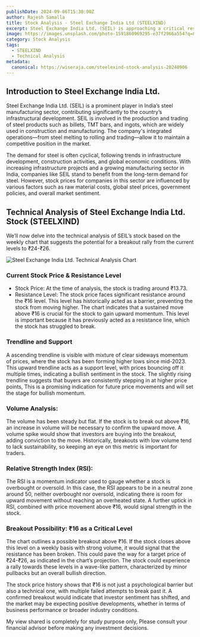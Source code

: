 ```yaml
---
publishDate: 2024-09-06T15:30:00Z
author: Rajesh Samalla
title: Stock Analysis - Steel Exchange India Ltd (STEELXIND)
excerpt: Steel Exchange India Ltd. (SEIL) is approaching a critical resistance level, with bullish momentum building and the potential for a breakout rally ahead.
image: https://images.unsplash.com/photo-1591860969295-e37f2966a554?q=80&w=1974&auto=format&fit=crop&ixlib=rb-4.0.3&ixid=M3wxMjA3fDB8MHxwaG90by1wYWdlfHx8fGVufDB8fHx8fA%3D%3D
category: Stock Analysis
tags:
  - STEELXIND
  - Technical Analysis
metadata:
  canonical: https://wiseraja.com/steelexind-stock-analysis-20240906
---
```


## Introduction to Steel Exchange India Ltd.

Steel Exchange India Ltd. (SEIL) is a prominent player in India’s steel manufacturing sector, contributing significantly to the country’s infrastructural development. SEIL is involved in the production and trading of steel products such as billets, TMT bars, and ingots, which are widely used in construction and manufacturing. The company's integrated operations—from steel melting to rolling and trading—allow it to maintain a competitive position in the market.

The demand for steel is often cyclical, following trends in infrastructure development, construction activities, and global economic conditions. With increasing infrastructure projects and a growing manufacturing sector in India, companies like SEIL stand to benefit from the long-term demand for steel. However, stock prices for companies in this sector are influenced by various factors such as raw material costs, global steel prices, government policies, and overall market sentiment.

## Technical Analysis of Steel Exchange India Ltd. Stock (STEELXIND)

We’ll now delve into the technical analysis of SEIL’s stock based on the weekly chart that suggests the potential for a breakout rally from the current levels to ₹24-₹26.

![Steel Exchange India Ltd. Technical Analysis Chart](~/assets/images/wisenotes/steelxind-chart.png)

### Current Stock Price & Resistance Level

- Stock Price: At the time of analysis, the stock is trading around ₹13.73.
- Resistance Level: The stock price faces significant resistance around the ₹16 level. This level has historically acted as a barrier, preventing the stock from moving higher. The chart indicates that a sustained move above ₹16 is crucial for the stock to gain upward momentum. This level is important because it has previously acted as a resistance line, which the stock has struggled to break.

### Trendline and Support

A ascending trendline is visible with mixture of clear sideways momentum of prices, where the stock has been forming higher lows since mid-2023. This upward trendline acts as a support level, with prices bouncing off it multiple times, indicating a bullish sentiment in the stock.
The slightly rising trendline suggests that buyers are consistently stepping in at higher price points, This is a promising indication for future price movements and will set the stage for bullish momentum.

### Volume Analysis:

The volume has been steady but flat. If the stock is to break out above ₹16, an increase in volume will be necessary to confirm the upward move. A volume spike would show that investors are buying into the breakout, adding conviction to the move.
Historically, breakouts with low volume tend to lack sustainability, so keeping an eye on this metric is important for traders.

### Relative Strength Index (RSI):

The RSI is a momentum indicator used to gauge whether a stock is overbought or oversold. In this case, the RSI appears to be in a neutral zone around 50, neither overbought nor oversold, indicating there is room for upward movement without reaching an overheated state.
A further uptick in RSI, combined with price movement above ₹16, would signal strength in the stock.

### Breakout Possibility: ₹16 as a Critical Level

The chart outlines a possible breakout above ₹16. If the stock closes above this level on a weekly basis with strong volume, it would signal that the resistance has been broken. This could pave the way for a target price of ₹24-₹26, as indicated in the chart’s projection. The stock could experience a rally towards these levels in a wave-like pattern, characterized by minor pullbacks but an overall bullish direction.

The stock price history shows that ₹16 is not just a psychological barrier but also a technical one, with multiple failed attempts to break past it. A confirmed breakout would indicate that investor sentiment has shifted, and the market may be expecting positive developments, whether in terms of business performance or broader industry conditions.

My view shared is completely for study purpose only, Please consult your financial advisor before making any investment decisions.

